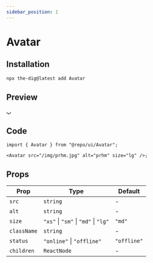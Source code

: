 ```yaml
---
sidebar_position: 1
---
```


# Avatar

## Installation

```bash
npx the-dig@latest add Avatar
```

## Preview


<Container>
  <Avatar src="/img/prhm.jpg" alt="prhm" />
  <Avatar alt="lg">پ</Avatar>
</Container>

## Code

```tsx
import { Avatar } from "@repo/ui/Avatar";

<Avatar src="/img/prhm.jpg" alt="prhm" size="lg" />;
```

## Props

| Prop        | Type                                 | Default     |
| ----------- | ------------------------------------ | ----------- |
| `src`       | `string`                             | -           |
| `alt`       | `string`                             | -           |
| `size`      | `"xs"` \| `"sm"` \| `"md"` \| `"lg"` | `"md"`      |
| `className` | `string`                             | -           |
| `status`    | `"online"` \| `"offline"`            | `"offline"` |
| `children`  | `ReactNode`                          | -           |
